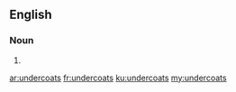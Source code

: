 ==English==

===Noun===
{{head|en|noun plural form}}

# {{plural of|undercoat|lang=en}}

[[ar:undercoats]]
[[fr:undercoats]]
[[ku:undercoats]]
[[my:undercoats]]